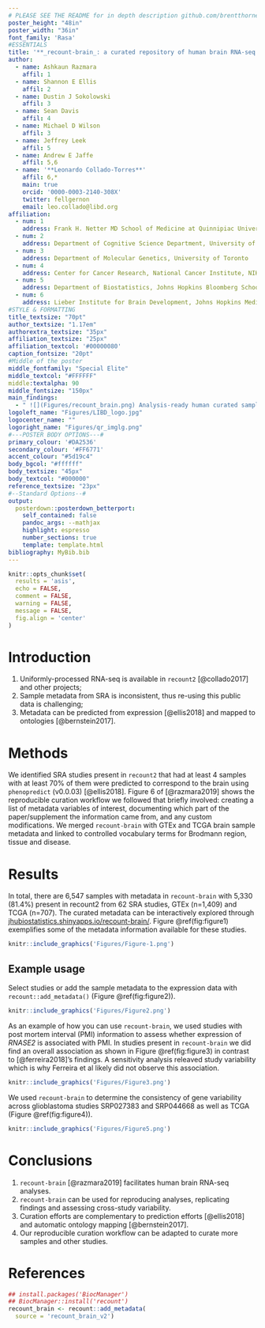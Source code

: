 ```yaml
---
# PLEASE SEE THE README for in depth description github.com/brentthorne/posterdown
poster_height: "48in"
poster_width: "36in"
font_family: 'Rasa'
#ESSENTIALS
title: '**_recount-brain_: a curated repository of human brain RNA-seq datasets metadata**'
author:
  - name: Ashkaun Razmara
    affil: 1
  - name: Shannon E Ellis
    affil: 2
  - name: Dustin J Sokolowski
    affil: 3
  - name: Sean Davis
    affil: 4
  - name: Michael D Wilson
    affil: 3
  - name: Jeffrey Leek
    affil: 5
  - name: Andrew E Jaffe
    affil: 5,6
  - name: '**Leonardo Collado-Torres**'
    affil: 6,*
    main: true
    orcid: '0000-0003-2140-308X'
    twitter: fellgernon
    email: leo.collado@libd.org
affiliation:
  - num: 1
    address: Frank H. Netter MD School of Medicine at Quinnipiac University, North Haven, CT
  - num: 2
    address: Department of Cognitive Science Department, University of California San Diego, La Jolla, CA
  - num: 3
    address: Department of Molecular Genetics, University of Toronto
  - num: 4
    address: Center for Cancer Research, National Cancer Institute, NIH
  - num: 5
    address: Department of Biostatistics, Johns Hopkins Bloomberg School of Public Health, Baltimore
  - num: 6
    address: Lieber Institute for Brain Development, Johns Hopkins Medical Campus, Baltimore
#STYLE & FORMATTING
title_textsize: "70pt"
author_textsize: "1.17em"
authorextra_textsize: "35px"
affiliation_textsize: "25px"
affiliation_textcol: '#00000080'
caption_fontsize: "20pt"
#Middle of the poster
middle_fontfamily: "Special Elite"
middle_textcol: "#FFFFFF"
middle:textalpha: 90
middle_fontsize: "150px"
main_findings:
  - " ![](Figures/recount_brain.png) Analysis-ready human curated sample metadata for brain RNA-seq studies"
logoleft_name: "Figures/LIBD_logo.jpg"
logocenter_name: ""
logoright_name: "Figures/qr_imglg.png"
#---POSTER BODY OPTIONS---#
primary_colour: '#DA2536'
secondary_colour: '#FF6771'
accent_colour: "#5d19c4"
body_bgcol: "#ffffff"
body_textsize: "45px"
body_textcol: "#000000"
reference_textsize: "23px"
#--Standard Options--#
output: 
  posterdown::posterdown_betterport:
    self_contained: false
    pandoc_args: --mathjax
    highlight: espresso
    number_sections: true
    template: template.html
bibliography: MyBib.bib
---
```

```r
knitr::opts_chunk$set(
  results = 'asis',
  echo = FALSE,
  comment = FALSE,
  warning = FALSE,
  message = FALSE,
  fig.align = 'center'
)
```

# Introduction

1. Uniformly-processed RNA-seq is available in `recount2` [@collado2017] and other projects;
2. Sample metadata from SRA is inconsistent, thus re-using this public data is challenging;
3. Metadata can be predicted from expression [@ellis2018] and mapped to ontologies [@bernstein2017].

# Methods

We identified SRA studies present in `recount2` that had at least 4 samples with at least 70% of them were predicted to correspond to the brain using `phenopredict` (v0.0.03) [@ellis2018]. Figure 6 of [@razmara2019] shows the reproducible curation workflow we followed that briefly involved: creating a list of metadata variables of interest, documenting which part of the paper/supplement the information came from, and any custom modifications. We merged `recount-brain` with GTEx and TCGA brain sample metadata and linked to controlled vocabulary terms for Brodmann region, tissue and disease.



# Results

In total, there are 6,547 samples with metadata in `recount-brain` with 5,330 (81.4%) present in recount2 from 62 SRA studies, GTEx (n=1,409) and TCGA (n=707). The curated metadata can be interactively explored through [jhubiostatistics.shinyapps.io/recount-brain/](https://jhubiostatistics.shinyapps.io/recount-brain/). Figure \@ref(fig:figure1) exemplifies some of the metadata information available for these studies.

```r
knitr::include_graphics('Figures/Figure-1.png')
```

## Example usage

Select studies or add the sample metadata to the expression data with `recount::add_metadata()` (Figure \@ref(fig:figure2)).

```r
knitr::include_graphics('Figures/Figure2.png')
```



As an example of how you can use `recount-brain`, we used studies with post mortem interval (PMI) information to assess whether expression of _RNASE2_ is associated with PMI. In studies present in `recount-brain` we did find an overall association as shown in Figure \@ref(fig:figure3) in contrast to [@ferreira2018]'s findings. A sensitivity analysis releaved study variability which is why Ferreira et al likely did not observe this association.

```r
knitr::include_graphics('Figures/Figure3.png')
```

We used `recount-brain` to determine the consistency of gene variability across glioblastoma studies SRP027383 and SRP044668 as well as TCGA (Figure \@ref(fig:figure4)).

```r
knitr::include_graphics('Figures/Figure5.png')
```

# Conclusions

1. `recount-brain` [@razmara2019] facilitates human brain RNA-seq analyses.
2. `recount-brain` can be used for reproducing analyses, replicating findings and assessing cross-study variability.
3. Curation efforts are complementary to prediction efforts [@ellis2018] and automatic ontology mapping [@bernstein2017].
4. Our reproducible curation workflow can be adapted to curate more samples and other studies.


# References

```r
## install.packages('BiocManager')
## BiocManager::install('recount')
recount_brain <- recount::add_metadata(
  source = 'recount_brain_v2')
```
